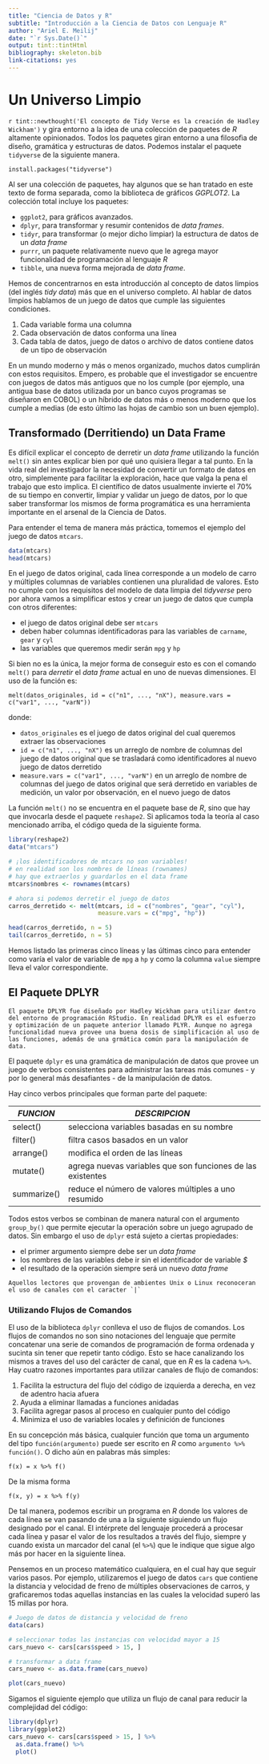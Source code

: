 ```yaml
---
title: "Ciencia de Datos y R"
subtitle: "Introducción a la Ciencia de Datos con Lenguaje R"
author: "Ariel E. Meilij"
date: "`r Sys.Date()`"
output: tint::tintHtml
bibliography: skeleton.bib
link-citations: yes
---
```


# Un Universo Limpio
`r tint::newthought('El concepto de Tidy Verse es la creación de Hadley Wickham')` y gira entorno a la idea de una colección de paquetes de *R* altamente opinionados. Todos los paquetes giran entorno a una filosofìa de diseño, gramática y estructuras de datos. Podemos instalar el paquete `tidyverse` de la siguiente manera. 

```install.packages("tidyverse")```

Al ser una colección de paquetes, hay algunos que se han tratado en este texto de forma separada, como la biblioteca de gráficos *GGPLOT2*. La colección total incluye los paquetes:

* `ggplot2`, para gráficos avanzados.
* `dplyr`, para transformar y resumir contenidos de _data frames_.
* `tidyr`, para transformar (o mejor dicho limpiar) la estructura de datos de un _data frame_
* `purrr`, un paquete relativamente nuevo que le agrega mayor funcionalidad de programación al lenguaje *R*
* `tibble`, una nueva forma mejorada de _data frame_.

Hemos de concentrarnos en esta introducción al concepto de datos limpios (del inglés _tidy data_) más que en el universo completo. Al hablar de datos limpios hablamos de un juego de datos que cumple las siguientes condiciones. 

1. Cada variable forma una columna
2. Cada observación de datos conforma una línea
3. Cada tabla de datos, juego de datos o archivo de datos contiene datos de un tipo de observación

En un mundo moderno y más o menos organizado, muchos datos cumplirán con estos requisitos. Empero, es probable que el investigador se encuentre con juegos de datos más antiguos que no los cumple (por ejemplo, una antigua base de datos utilizada por un banco cuyos programas se diseñaron en COBOL) o un híbrido de datos más o menos moderno que los cumple a medias (de esto último las hojas de cambio son un buen ejemplo). 

## Transformado (Derritiendo) un Data Frame 
Es difícil explicar el concepto de derretir un _data frame_ utilizando la función `melt()` sin antes explicar bien por qué uno quisiera llegar a tal punto. En la vida real del investigador la necesidad de convertir un formato de datos en otro, simplemente para facilitar la exploración, hace que valga la pena el trabajo que esto implica. El científico de datos usualmente invierte el 70% de su tiempo en convertir, limpiar y validar un juego de datos, por lo que saber transformar los mismos de forma programática es una herramienta importante en el arsenal de la Ciencia de Datos.

Para entender el tema de manera más práctica, tomemos el ejemplo del juego de datos `mtcars`.

```r
data(mtcars)
head(mtcars)
```

En el juego de datos original, cada línea corresponde a un modelo de carro y múltiples columnas de variables contienen una pluralidad de valores. Esto no cumple con los requisitos del modelo de data limpia del _tidyverse_ pero por ahora vamos a simplificar estos y crear un juego de datos que cumpla con otros diferentes: 

* el juego de datos original debe ser `mtcars`
* deben haber columnas identificadoras para las variables de `carname`, `gear` y `cyl`
* las variables que queremos medir serán `mpg` y `hp`

Si bien no es la única, la mejor forma de conseguir esto es con el comando `melt()` para _derretir_ el _data frame_ actual en uno de nuevas dimensiones. El uso de la función es:

`melt(datos_originales, id = c("n1", ..., "nX"), measure.vars = c("var1", ..., "varN"))`

donde:

* `datos_originales` es el juego de datos original del cual queremos extraer las observaciones
* `id = c("n1", ..., "nX")` es un arreglo de nombre de columnas del juego de datos original que se trasladará como identificadores al nuevo juego de datos derretido
* `measure.vars = c("var1", ..., "varN")` en un arreglo de nombre de columnas del juego de datos original que será derretido en variables de medición, un valor por observación, en el nuevo juego de datos

La función `melt()` no se encuentra en el paquete base de *R*, sino que hay que invocarla desde el paquete `reshape2`. Si aplicamos toda la teoría al caso mencionado arriba, el código queda de la siguiente forma. 

```r
library(reshape2)
data("mtcars")

# ¡los identificadores de mtcars no son variables!
# en realidad son los nombres de líneas (rownames)
# hay que extraerlos y guardarlos en el data frame
mtcars$nombres <- rownames(mtcars)

# ahora si podemos derretir el juego de datos
carros_derretido <- melt(mtcars, id = c("nombres", "gear", "cyl"),
                         measure.vars = c("mpg", "hp"))

head(carros_derretido, n = 5)
tail(carros_derretido, n = 5)
```

Hemos listado las primeras cinco líneas y las últimas cinco para entender como varía el valor de variable de `mpg` a `hp` y como la columna `value` siempre lleva el valor correspondiente. 

## El Paquete DPLYR
```marginfigure
El paquete DPLYR fue diseñado por Hadley Wickham para utilizar dentro del entorno de programación RStudio. En realidad DPLYR es el esfuerzo y optimización de un paquete anterior llamado PLYR. Aunque no agrega funcionalidad nueva provee una buena dosis de simplificación al uso de las funciones, además de una grmática común para la manipulación de data.
```

El paquete `dplyr` es una gramática de manipulación de datos que provee un juego de verbos consistentes para administrar las tareas más comunes - y por lo general más desafiantes - de la manipulación de datos.

Hay cinco verbos principales que forman parte del paquete:

| *FUNCION*    | *DESCRIPCION*                                               |
|--------------|-------------------------------------------------------------|
| select()     | selecciona variables basadas en su nombre                   |
| filter()     | filtra casos basados en un valor                            |
| arrange()    | modifica el orden de las líneas                             |
| mutate()     | agrega nuevas variables que son funciones de las existentes |
| summarize()  | reduce el número de valores múltiples a uno resumido        |

Todos estos verbos se combinan de manera natural con el argumento `group_by()` que permite ejecutar la operación sobre un juego agrupado de datos. Sin embargo el uso de `dplyr` está sujeto a ciertas propiedades:

* el primer argumento siempre debe ser un _data frame_
* los nombres de las variables debe ir sin el identificador de variable *$*
* el resultado de la operación siempre será un nuevo _data frame_

```marginfigure
Aquellos lectores que provengan de ambientes Unix o Linux reconoceran el uso de canales con el caracter `|`
```

### Utilizando Flujos de Comandos
El uso de la biblioteca `dplyr` conlleva el uso de flujos de comandos. Los flujos de comandos no son sino notaciones del lenguaje que permite concatenar una serie de comandos de programación de forma ordenada y sucinta sin tener que repetir tanto código. Esto se hace canalizando los mismos a traves del uso del carácter de canal, que en *R* es la cadena `%>%`. Hay cuatro razones importantes para utilizar canales de flujo de comandos:

1. Facilita la estructura del flujo del código de izquierda a derecha, en vez de adentro hacia afuera
2. Ayuda a eliminar llamadas a funciones anidadas
3. Facilita agregar pasos al proceso en cualquier punto del código
4. Minimiza el uso de variables locales y definición de funciones

En su concepción más básica, cualquier función que toma un argumento del tipo `función(argumento)` puede ser escrito en *R* como `argumento %>% función()`. O dicho aún en palabras más simples:

`f(x) = x %>% f()`

De la misma forma

`f(x, y) = x %>% f(y)`

De tal manera, podemos escribir un programa en *R* donde los valores de cada línea se van pasando de una a la siguiente siguiendo un flujo designado por el canal. El intérprete del lenguaje procederá a procesar cada línea y pasar el valor de los resultados a través del flujo, siempre y cuando exista un marcador del canal (el `%>%`) que le indique que sigue algo más por hacer en la siguiente línea. 

Pensemos en un proceso matemático cualquiera, en el cual hay que seguir varios pasos. Por ejemplo, utilizaremos el juego de datos `cars` que contiene la distancia y velocidad de freno de múltiples observaciones de carros, y graficaremos todas aquellas instancias en las cuales la velocidad superó las 15 millas por hora. 

```r
# Juego de datos de distancia y velocidad de freno
data(cars)

# seleccionar todas las instancias con velocidad mayor a 15
cars_nuevo <- cars[cars$speed > 15, ]

# transformar a data frame
cars_nuevo <- as.data.frame(cars_nuevo)

plot(cars_nuevo)

```


Sigamos el siguiente ejemplo que utiliza un flujo de canal para reducir la complejidad del código:

```r
library(dplyr)
library(ggplot2)
cars_nuevo <- cars[cars$speed > 15, ] %>%
  as.data.frame() %>%
  plot()
  
```

